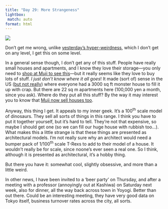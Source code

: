 ```yaml
---
title: "Day 29: More Strangeness"
lightbox:
 match: auto
format: html
---
```


![](../images/20120519005008_dsc01749.jpg){group="all-the-pictures"}

Don't get me wrong, unlike [yesterday's hyper-weirdness](27-day-28-i-have-no-words.qmd), which I don't get on any level, I get this on some level. 

In a general sense though, I don't get any of this stuff. People have really small houses and apartments, and I know they love their storage&mdash;you only need to [shop at Muji to see this](http://www.muji.net/store/pc/user/homewares/scene/storage.html)&mdash;but it really seems like they love to buy lots of stuff. _I just don't know where it all goes_! It made (sort of) sense in the US ([but not really](http://www.storyofstuff.org/movies-all/story-of-stuff/)) where everyone had a 3000 sq ft monster house to fill it up with crap. But there are 22 sq m apartments here (100,000 yen a month, since you ask). Where do they put all this stuff? By the way it may interest you to know that [Muji now sell houses too](http://www.muji.net/store/pc/user/ie/kinoie.html).

Anyway, this thing I get. It appeals to my inner geek. It's a 100<sup>th</sup> scale model of dinosaurs. They sell all sorts of things in this range. I think you have to put it together yourself, but it's hard to tell. They're not that expensive, so maybe I should get one (so we can fill our huge house with rubbish too...). What makes this a little strange is that these things are presented as architectural models. I'm not really sure why an architect would need a bumper pack of 1/100<sup>th</sup> scale T-Rexs to add to their model of a house. It wouldn't really be for scale, since noone's ever seen a real one. So I think, although it is presented as architectural, it's a hobby thing.

But there you have it: somewhat cool, slightly obsessive, and more than a little weird.

In other news, I have been invited to a 'beer party' on Thursday, and after a meeting with a professor (annoyingly out at Kashiwa) on Saturday next week, also for dinner, all the way back across town in Yoyogi. Better than out there. Could be an interesting meeting, they have very good data on Tokyo itself, business turnover rates across the city, all sorts.
